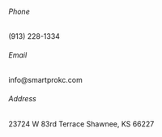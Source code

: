 <script
  type="text/javascript"
  src="//cdn.callrail.com/companies/221658841/a0d58eeb0d9f741826c0/12/swap.js"
  async="true"
></script>

<div
  style={{
    display: `grid`,
    gridTemplateColumns: `80px 2fr`,
    gridTemplateRows: `50px 50px 50px 3fr`,
    padding: "20px",
    width: `280px`,
    wordWrap: `normal`,
    textAlign: `center`,
  }}
>
  <h6
    style={{
      marginTop: `20px`,
      color: `#00ffe5`,
      textAlign: `right`,
    }}
  >
    Phone
  </h6>
  <p
    style={{
      color: `white`,
      textAlign: `left`,
    }}
  >
    (913) 228-1334
  </p>
  <h6
    style={{
      marginTop: `20px`,
      color: `#00ffe5`,
      textAlign: `right`,
    }}
  >
    Email
  </h6>
  <p
    style={{
      color: `white`,
      textAlign: `left`,
    }}
  >
    info@smartprokc.com
  </p>
  <h6
    style={{
      marginTop: `20px`,
      color: `#00ffe5`,
      textAlign: `right`,
    }}
  >
    Address
  </h6>
  <p
    style={{
      color: `white`,
      textAlign: `left`,
    }}
  >
    23724 W 83rd Terrace Shawnee, KS 66227
  </p>
</div>

